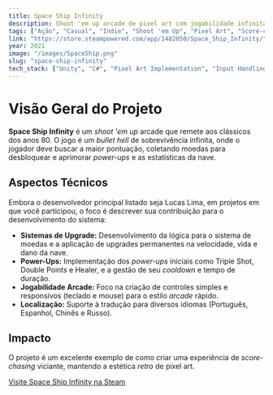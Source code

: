 ```yaml
---
title: Space Ship Infinity
description: Shoot 'em up arcade de pixel art com jogabilidade infinita de sobrevivência e upgrades.
tags: ["Ação", "Casual", "Indie", "Shoot 'em Up", "Pixel Art", "Score-chasing"]
link: "https://store.steampowered.com/app/1482050/Space_Ship_Infinity/"
year: 2021
image: "/images/SpaceShip.png" 
slug: "space-ship-infinity"
tech_stack: ["Unity", "C#", "Pixel Art Implementation", "Input Handling", "Steam Achievements"]
---
```


# Visão Geral do Projeto

**Space Ship Infinity** é um *shoot 'em up* arcade que remete aos clássicos dos anos 80. O jogo é um *bullet hell* de sobrevivência infinita, onde o jogador deve buscar a maior pontuação, coletando moedas para desbloquear e aprimorar *power-ups* e as estatísticas da nave.

## Aspectos Técnicos

Embora o desenvolvedor principal listado seja Lucas Lima, em projetos em que você participou, o foco é descrever sua contribuição para o desenvolvimento do sistema:

* **Sistemas de Upgrade:** Desenvolvimento da lógica para o sistema de moedas e a aplicação de upgrades permanentes na velocidade, vida e dano da nave.
* **Power-Ups:** Implementação dos *power-ups* iniciais como Triple Shot, Double Points e Healer, e a gestão de seu *cooldown* e tempo de duração.
* **Jogabilidade Arcade:** Foco na criação de controles simples e responsivos (teclado e mouse) para o estilo *arcade* rápido.
* **Localização:** Suporte à tradução para diversos idiomas (Português, Espanhol, Chinês e Russo).

## Impacto

O projeto é um excelente exemplo de como criar uma experiência de *score-chasing* viciante, mantendo a estética *retro* de pixel art.

[Visite Space Ship Infinity na Steam](https://store.steampowered.com/app/1482050/Space_Ship_Infinity/)